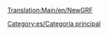 [[Translation:Main/en/NewGRF]]
{{en/Bilingual box| es
| Lo siguiente es una lista de páginas relacionadas con NewGRF.
| The following is a list of pages relating to NewGRF.}}


{{es/Navbox NewGRF}}

[[Category:es/Categoría principal]]